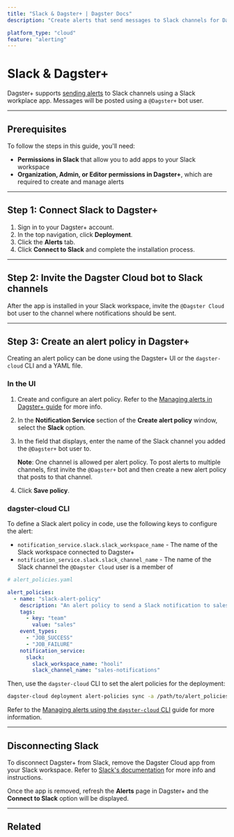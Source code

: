 ```yaml
---
title: "Slack & Dagster+ | Dagster Docs"
description: "Create alerts that send messages to Slack channels for Dagster+ events."

platform_type: "cloud"
feature: "alerting"
---
```


# Slack & Dagster+

<ApplicableDagsterProduct />

Dagster+ supports [sending alerts](/dagster-plus/managing-deployments/alerts) to Slack channels using a Slack workplace app. Messages will be posted using a `@Dagster+` bot user.

---

## Prerequisites

To follow the steps in this guide, you'll need:

- **Permissions in Slack** that allow you to add apps to your Slack workspace
- **Organization, Admin, or Editor permissions in Dagster+**, which are required to create and manage alerts

---

## Step 1: Connect Slack to Dagster+

1. Sign in to your Dagster+ account.
2. In the top navigation, click **Deployment**.
3. Click the **Alerts** tab.
4. Click **Connect to Slack** and complete the installation process.

---

## Step 2: Invite the Dagster Cloud bot to Slack channels

After the app is installed in your Slack workspace, invite the `@Dagster Cloud` bot user to the channel where notifications should be sent.

---

## Step 3: Create an alert policy in Dagster+

Creating an alert policy can be done using the Dagster+ UI or the `dagster-cloud` CLI and a YAML file.

<TabGroup>
<TabItem name="In the UI">

### In the UI

1. Create and configure an alert policy. Refer to the [Managing alerts in Dagster+ guide](/dagster-plus/managing-deployments/alerts/managing-alerts-in-ui) for more info.

2. In the **Notification Service** section of the **Create alert policy** window, select the **Slack** option.

3. In the field that displays, enter the name of the Slack channel you added the `@Dagster+` bot user to.

   **Note**: One channel is allowed per alert policy. To post alerts to multiple channels, first invite the `@Dagster+` bot and then create a new alert policy that posts to that channel.

4. Click **Save policy**.

</TabItem>
<TabItem name="dagster-cloud CLI">

### dagster-cloud CLI

To define a Slack alert policy in code, use the following keys to configure the alert:

- `notification_service.slack.slack_workspace_name` - The name of the Slack workspace connected to Dagster+
- `notification_service.slack.slack_channel_name` - The name of the Slack channel the `@Dagster Cloud` user is a member of

```yaml file=/dagster_cloud/alerts/slack_policy.yaml
# alert_policies.yaml

alert_policies:
  - name: "slack-alert-policy"
    description: "An alert policy to send a Slack notification to sales on job failure or success."
    tags:
      - key: "team"
        value: "sales"
    event_types:
      - "JOB_SUCCESS"
      - "JOB_FAILURE"
    notification_service:
      slack:
        slack_workspace_name: "hooli"
        slack_channel_name: "sales-notifications"
```

Then, use the `dagster-cloud` CLI to set the alert policies for the deployment:

```bash file=/dagster_cloud/alerts/cli_commands.yaml startafter=start_set_alerts endbefore=end_set_alerts
dagster-cloud deployment alert-policies sync -a /path/to/alert_policies.yaml
```

Refer to the [Managing alerts using the `dagster-cloud` CLI](/dagster-plus/managing-deployments/alerts/managing-alerts-cli) guide for more information.

</TabItem>
</TabGroup>

---

## Disconnecting Slack

To disconnect Dagster+ from Slack, remove the Dagster Cloud app from your Slack workspace. Refer to [Slack's documentation](https://slack.com/help/articles/360003125231-Remove-apps-and-custom-integrations-from-your-workspace#remove-an-app) for more info and instructions.

Once the app is removed, refresh the **Alerts** page in Dagster+ and the **Connect to Slack** option will be displayed.

---

## Related

<ArticleList>
  <ArticleListItem
    title="Dagster+ alerts"
    href="/dagster-plus/managing-deployments/alerts"
  ></ArticleListItem>
  <ArticleListItem
    title="Managing alerts in Dagster+"
    href="/dagster-plus/managing-deployments/alerts/managing-alerts-in-ui"
  ></ArticleListItem>
  <ArticleListItem
    title="Managing alerts using the dagster-cloud CLI"
    href="/dagster-plus/managing-deployments/alerts/managing-alerts-cli"
  ></ArticleListItem>
  <ArticleListItem
    title="Deployment settings"
    href="/dagster-plus/managing-deployments/deployment-settings-reference"
  ></ArticleListItem>
  <ArticleListItem
    title="dagster-cloud CLI"
    href="/dagster-plus/managing-deployments/dagster-plus-cli"
  ></ArticleListItem>
  <ArticleListItem
    title="dagster_cloud.yaml"
    href="/dagster-plus/managing-deployments/dagster-cloud-yaml"
  ></ArticleListItem>
</ArticleList>

